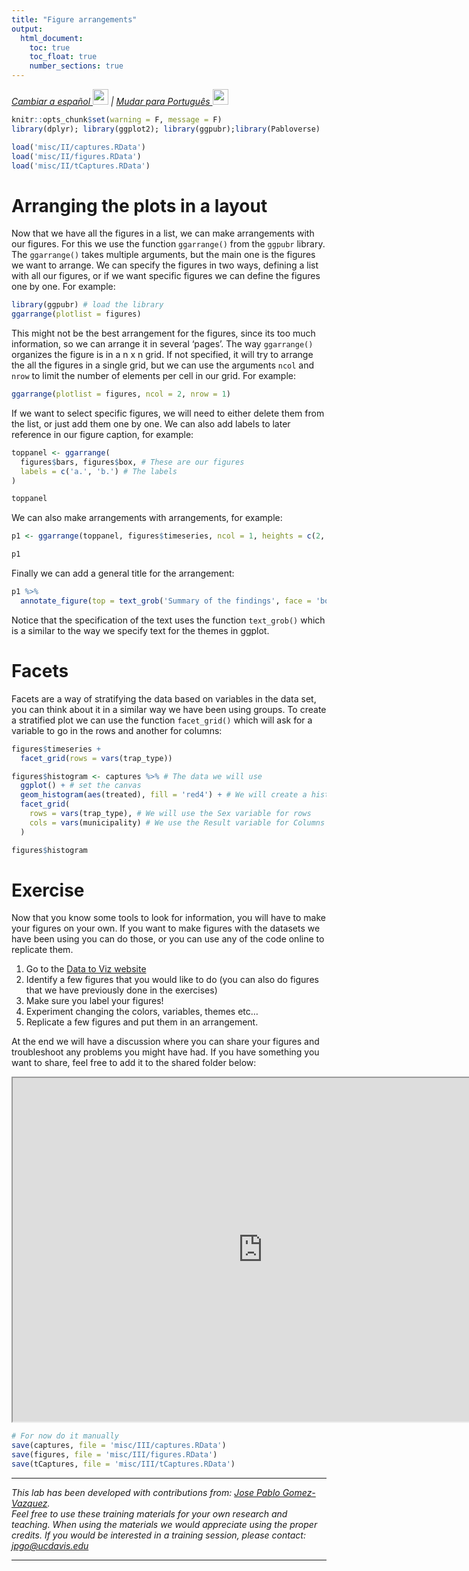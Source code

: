 ```yaml
---
title: "Figure arrangements"
output:
  html_document:
    toc: true
    toc_float: true
    number_sections: true
---
```


<em>
[Cambiar a español ![](img/flag_mx.gif){width="25"}](ES/DataViz_III.html) | [Mudar para Português  ![](img/flag_br.gif){width="25"}](PT/DataViz_III.html)
</em>

```r
knitr::opts_chunk$set(warning = F, message = F)
library(dplyr); library(ggplot2); library(ggpubr);library(Pabloverse)
```

```r
load('misc/II/captures.RData')
load('misc/II/figures.RData')
load('misc/II/tCaptures.RData')
```

<!-- # Objectives: -->

<!--   - Talk about figure arrangements  -->
<!--   - Make the data visualization exercise. -->

# Arranging the plots in a layout

Now that we have all the figures in a list, we can make arrangements with our figures. For this we use the function `ggarrange()` from the `ggpubr` library. The `ggarrange()` takes multiple arguments, but the main one is the figures we want to arrange. We can specify the figures in two ways, defining a list with all our figures, or if we want specific figures we can define the figures one by one. For example:  

```r
library(ggpubr) # load the library
ggarrange(plotlist = figures)
```

This might not be the best arrangement for the figures, since its too much information, so we can arrange it in several 'pages'. The way `ggarrange()` organizes the figure is in a n x n grid. If not specified, it will try to arrange the all the figures in a single grid, but we can use the arguments `ncol` and `nrow` to limit the number of elements per cell in our grid. For example:

```r
ggarrange(plotlist = figures, ncol = 2, nrow = 1)
```

If we want to select specific figures, we will need to either delete them from the list, or just add them one by one. We can also add labels to later reference in our figure caption, for example:

```r
toppanel <- ggarrange(
  figures$bars, figures$box, # These are our figures
  labels = c('a.', 'b.') # The labels
) 

toppanel
```

We can also make arrangements with arrangements, for example:

```r
p1 <- ggarrange(toppanel, figures$timeseries, ncol = 1, heights = c(2, 1), labels = c('','c')) # Add another figure at the bottom

p1
```

Finally we can add a general title for the arrangement:

```r
p1 %>% 
  annotate_figure(top = text_grob('Summary of the findings', face = 'bold', size = 20))
```

Notice that the specification of the text uses the function `text_grob()` which is a similar to the way we specify text for the themes in ggplot.

# Facets

Facets are a way of stratifying the data based on variables in the data set, you can think about it in a similar way we have been using groups. To create a stratified plot we can use the function `facet_grid()` which will ask for a variable to go in the rows and another for columns:

```r
figures$timeseries +
  facet_grid(rows = vars(trap_type))
```


```r
figures$histogram <- captures %>% # The data we will use 
  ggplot() + # set the canvas
  geom_histogram(aes(treated), fill = 'red4') + # We will create a histogram of the Age
  facet_grid(
    rows = vars(trap_type), # We will use the Sex variable for rows
    cols = vars(municipality) # We use the Result variable for Columns
  )

figures$histogram
```

# Exercise

Now that you know some tools to look for information, you will have to make your figures on your own. If you want to make figures with the datasets we have been using you can do those, or you can use any of the code online to replicate them.  

1. Go to the [Data to Viz website](https://www.data-to-viz.com)
2. Identify a few figures that you would like to do (you can also do figures that we have previously done in the exercises)
3. Make sure you label your figures!
4. Experiment changing the colors, variables, themes etc...
5. Replicate a few figures and put them in an arrangement.

At the end we will have a discussion where you can share your figures and troubleshoot any problems you might have had. If you have something you want to share, feel free to add it to the shared folder below: 

<iframe src="https://ucdavis.app.box.com/f/1018d221f1ad42e18e17de4ee5b1d821" height="550" width="800"></iframe>


```r
# For now do it manually
save(captures, file = 'misc/III/captures.RData')
save(figures, file = 'misc/III/figures.RData')
save(tCaptures, file = 'misc/III/tCaptures.RData')
```

------------------------------------------------------------------------

*This lab has been developed with contributions from: [Jose Pablo Gomez-Vazquez](https://www.spablo-temporal.network).\
Feel free to use these training materials for your own research and teaching. When using the materials we would appreciate using the proper credits. If you would be interested in a training session, please contact: [jpgo\@ucdavis.edu](mailto:jpgo@ucdavis.edu){.email}*

------------------------------------------------------------------------

